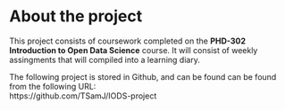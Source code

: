 
# About the project


This project consists of coursework completed on the **PHD-302 Introduction to Open Data Science** course. It will consist of weekly assingments that will compiled into a learning diary. 

The following project is stored in Github, and can be found can be found from the following URL:\
<link url> https://github.com/TSamJ/IODS-project


